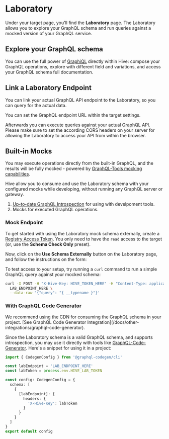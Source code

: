 
# Laboratory

Under your target page, you'll find the **Laboratory** page. The Laboratory allows you to explore
your GraphQL schema and run queries against a mocked version of your GraphQL service.

## Explore your GraphQL schema

You can use the full power of [GraphiQL](https://github.com/graphql/graphiql) directly within Hive:
compose your GraphQL operations, explore with different field and variations, and access your
GraphQL schema full documentation.

<NextImage alt="Lab" src={labImage} className="mt-6 max-w-3xl rounded-lg drop-shadow-md" />

## Link a Laboratory Endpoint

You can link your actual GraphQL API endpoint to the Laboratory, so you can query for the actual
data.

You can set the GraphQL endpoint URL within the target settings.

Afterwards you can execute queries against your actual GraphQL API. Please make sure to set the
according CORS headers on your server for allowing the Laboratory to access your API from within the
browser.

## Built-in Mocks

You may execute operations directly from the built-in GraphQL, and the results will be fully
mocked - powered by
[GraphQL-Tools mocking capabilities](https://the-guild.dev/graphql/tools/docs/mocking).

Hive allow you to consume and use the Laboratory schema with your configured mocks while developing,
without running any GraphQL server or gateway.

1. [Up-to-date GraphQL Introspection](https://graphql.org/learn/introspection/) for using with
   develpoment tools.
2. Mocks for executed GraphQL operations.

### Mock Endpoint

To get started with using the Laboratory mock schema externally, create a
[Registry Access Token](/docs/management/targets#registry-access-tokens). You only need to have the
`read` access to the target (or, use the **Schema Check Only** preset).

Now, click on the **Use Schema Externally** button on the Laboratory page, and follow the
instructions on the form:

<NextImage alt="Lab Form" src={labFormImage} className="mt-6 max-w-xl rounded-lg drop-shadow-md" />

To test access to your setup, try running a `curl` command to run a simple GraphQL query against
your mocked schema:

```bash
curl -X POST -H "X-Hive-Key: HIVE_TOKEN_HERE" -H "Content-Type: application/json" \
  LAB_ENDPOINT_HERE \
  --data-raw '{"query": "{ __typename }"}'
```

### With GraphQL Code Generator

<Callout>
  We recommend using the CDN for consuming the GraphQL schema in your project. [See GraphQL Code
  Generator Integration](/docs/other-integrations/graphql-code-generator).
</Callout>

Since the Laboratory schema is a valid GraphQL schema, and supports introspection, you may use it
directly with tools like [GraphQL-Code-Generator](https://the-guild.dev/graphql/codegen). Here's a
snippet for using it in a project:

```ts filename="codegen.ts"
import { CodegenConfig } from '@graphql-codegen/cli'

const labEndpoint = 'LAB_ENDPOINT_HERE'
const labToken = process.env.HIVE_LAB_TOKEN

const config: CodegenConfig = {
  schema: [
    {
      [labEndpoint]: {
        headers: {
          'X-Hive-Key': labToken
        }
      }
    }
  ]
}
export default config
```
